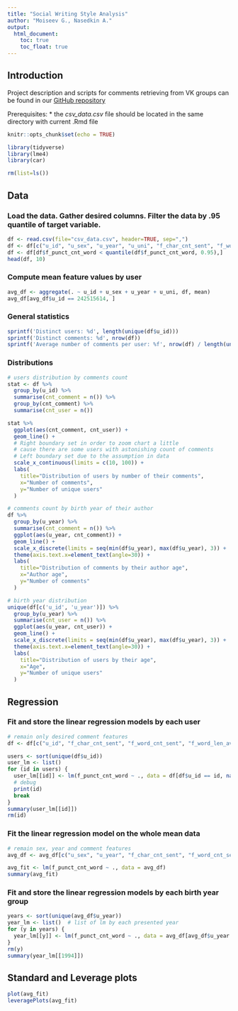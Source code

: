 ```yaml
---
title: "Social Writing Style Analysis"
author: "Moiseev G., Nasedkin A."
output:
  html_document:
    toc: true
    toc_float: true
---
```


## Introduction

Project description and scripts for comments retrieving from VK groups can be found in our [GitHub repository](https://github.com/JustFlare/social_writing_style_analysis)

Prerequisites:
 * the *csv_data.csv* file should be located in the same directory with current .Rmd file

```r
knitr::opts_chunk$set(echo = TRUE)
```

```r
library(tidyverse)
library(lme4)
library(car)

rm(list=ls())
```

## Data

### Load the data. Gather desired columns. Filter the data by .95 quantile of target variable.
```r
df <- read.csv(file="csv_data.csv", header=TRUE, sep=",")
df <- df[c("u_id", "u_sex", "u_year", "u_uni", "f_char_cnt_sent", "f_word_cnt_sent", "f_word_len_avg", "f_punct_cnt_word")]
df <- df[df$f_punct_cnt_word < quantile(df$f_punct_cnt_word, 0.95),]
head(df, 10)
```

### Compute mean feature values by user
```r
avg_df <- aggregate(. ~ u_id + u_sex + u_year + u_uni, df, mean)
avg_df[avg_df$u_id == 242515614, ]
```

### General statistics
```r
sprintf('Distinct users: %d', length(unique(df$u_id)))
sprintf('Distinct comments: %d', nrow(df))
sprintf('Average number of comments per user: %f', nrow(df) / length(unique(df$u_id)))
```

### Distributions
```r
# users distribution by comments count
stat <- df %>%
  group_by(u_id) %>%
  summarise(cnt_comment = n()) %>%
  group_by(cnt_comment) %>%
  summarise(cnt_user = n())

stat %>%
  ggplot(aes(cnt_comment, cnt_user)) +
  geom_line() +
  # Right boundary set in order to zoom chart a little
  # cause there are some users with astonishing count of comments
  # Left boundary set due to the assumption in data
  scale_x_continuous(limits = c(10, 100)) +
  labs(
    title="Distribution of users by number of their comments",
    x="Number of comments",
    y="Number of unique users"
  )
```
```r
# comments count by birth year of their author
df %>%
  group_by(u_year) %>%
  summarise(cnt_comment = n()) %>%
  ggplot(aes(u_year, cnt_comment)) +
  geom_line() +
  scale_x_discrete(limits = seq(min(df$u_year), max(df$u_year), 3)) +
  theme(axis.text.x=element_text(angle=30)) +
  labs(
    title="Distribution of comments by their author age",
    x="Author age",
    y="Number of comments"
  )
```
```r
# birth year distribution
unique(df[c('u_id', 'u_year')]) %>%
  group_by(u_year) %>%
  summarise(cnt_user = n()) %>%
  ggplot(aes(u_year, cnt_user)) +
  geom_line() +
  scale_x_discrete(limits = seq(min(df$u_year), max(df$u_year), 3)) +
  theme(axis.text.x=element_text(angle=30)) +
  labs(
    title="Distribution of users by their age",
    x="Age",
    y="Number of unique users"
  )
```

## Regression

### Fit and store the linear regression models by each user
```r
# remain only desired comment features
df <- df[c("u_id", "f_char_cnt_sent", "f_word_cnt_sent", "f_word_len_avg", "f_punct_cnt_word")]

users <- sort(unique(df$u_id))
user_lm <- list()
for (id in users) {
  user_lm[[id]] <- lm(f_punct_cnt_word ~ ., data = df[df$u_id == id, names(df) != "u_id"])
  # debug
  print(id)
  break
}
summary(user_lm[[id]])
rm(id)
```

### Fit the linear regression model on the whole mean data
```r
# remain sex, year and comment features
avg_df <- avg_df[c("u_sex", "u_year", "f_char_cnt_sent", "f_word_cnt_sent", "f_word_len_avg", "f_punct_cnt_word")]

avg_fit <- lm(f_punct_cnt_word ~ ., data = avg_df)
summary(avg_fit)
```

### Fit and store the linear regression models by each birth year group
```r
years <- sort(unique(avg_df$u_year))
year_lm <- list()  # list of lm by each presented year
for (y in years) {
  year_lm[[y]] <- lm(f_punct_cnt_word ~ ., data = avg_df[avg_df$u_year == y, names(avg_df) != "u_year"])
}
rm(y)
summary(year_lm[[1994]])
```

## Standard and Leverage plots
```r
plot(avg_fit)
leveragePlots(avg_fit)
```
